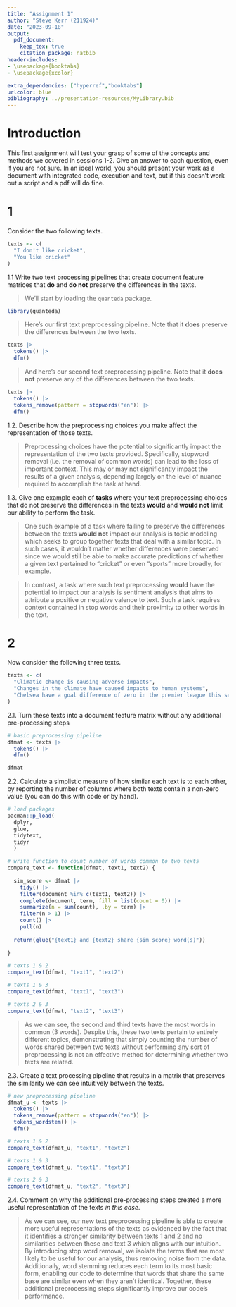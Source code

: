 ```yaml
---
title: "Assignment 1"
author: "Steve Kerr (211924)"
date: "2023-09-18"
output: 
  pdf_document:
    keep_tex: true
    citation_package: natbib
header-includes:
- \usepackage{booktabs}
- \usepackage{xcolor}

extra_dependencies: ["hyperref","booktabs"]
urlcolor: blue
bibliography: ../presentation-resources/MyLibrary.bib
---
```


# Introduction

This first assignment will test your grasp of some of the concepts and methods we covered in sessions 1-2. Give an answer to each question, even if you are not sure. In an ideal world, you should present your work as a document with integrated code, execution and text, but if this doesn't work out a script and a pdf will do fine.

# 1 

Consider the two following texts.

```r
texts <- c(
  "I don't like cricket",
  "You like cricket"
)
```

1.1 Write two text processing pipelines that create document feature matrices that **do** and **do not** preserve the differences in the texts. 

> We'll start by loading the `quanteda` package.

```r
library(quanteda)
```

> Here's our first text preprocessing pipeline. Note that it **does** preserve the differences between the two texts.

```r
texts |> 
  tokens() |> 
  dfm()
```

> And here's our second text preprocessing pipeline. Note that it **does not** preserve any of the differences between the two texts.

```r
texts |> 
  tokens() |> 
  tokens_remove(pattern = stopwords("en")) |>
  dfm() 
```

1.2. Describe how the preprocessing choices you make affect the representation of those texts.

> Preprocessing choices have the potential to significantly impact the representation of the two texts provided. Specifically, stopword removal (i.e. the removal of common words) can lead to the loss of important context. This may or may not significantly impact the results of a given analysis, depending largely on the level of nuance required to accomplish the task at hand.

1.3. Give one example each of **tasks** where your text preprocessing choices that do not preserve the differences in the texts **would** and **would not** limit our ability to perform the task.

> One such example of a task where failing to preserve the differences between the texts **would not** impact our analysis is topic modeling which seeks to group together texts that deal with a similar topic. In such cases, it wouldn't matter whether differences were preserved since we would still be able to make accurate predictions of whether a given text pertained to "cricket" or even "sports" more broadly, for example.

> In contrast, a task where such text preprocessing **would** have the potential to impact our analysis is sentiment analysis that aims to attribute a positive or negative valence to text. Such a task requires context contained in stop words and their proximity to other words in the text. 

# 2

Now consider the following three texts.

```r
texts <- c(
  "Climatic change is causing adverse impacts",
  "Changes in the climate have caused impacts to human systems",
  "Chelsea have a goal difference of zero in the premier league this season"
)
```

2.1. Turn these texts into a document feature matrix without any additional pre-processing steps

```r
# basic preprocessing pipeline
dfmat <- texts |> 
  tokens() |> 
  dfm()

dfmat
```

2.2. Calculate a simplistic measure of how similar each text is to each other, by reporting the number of columns where both texts contain a non-zero value (you can do this with code or by hand).

```r
# load packages
pacman::p_load(
  dplyr,
  glue,
  tidytext,
  tidyr
  )

# write function to count number of words common to two texts
compare_text <- function(dfmat, text1, text2) {
  
  sim_score <- dfmat |> 
    tidy() |> 
    filter(document %in% c(text1, text2)) |> 
    complete(document, term, fill = list(count = 0)) |> 
    summarize(n = sum(count), .by = term) |> 
    filter(n > 1) |> 
    count() |> 
    pull(n)
  
  return(glue("{text1} and {text2} share {sim_score} word(s)"))
  
}

# texts 1 & 2
compare_text(dfmat, "text1", "text2")

# texts 1 & 3
compare_text(dfmat, "text1", "text3")

# texts 2 & 3
compare_text(dfmat, "text2", "text3")

```

> As we can see, the second and third texts have the most words in common (3 words). Despite this, these two texts pertain to entirely different topics, demonstrating that simply counting the number of words shared between two texts without performing any sort of preprocessing is not an effective method for determining whether two texts are related.

2.3. Create a text processing pipeline that results in a matrix that preserves the similarity we can see intuitively between the texts.

```r
# new preprocessing pipeline
dfmat_u <- texts |> 
  tokens() |> 
  tokens_remove(pattern = stopwords("en")) |> 
  tokens_wordstem() |> 
  dfm()

# texts 1 & 2
compare_text(dfmat_u, "text1", "text2")

# texts 1 & 3
compare_text(dfmat_u, "text1", "text3")

# texts 2 & 3
compare_text(dfmat_u, "text2", "text3")
```

2.4. Comment on why the additional pre-processing steps created a more useful representation of the texts *in this case*.

> As we can see, our new text preprocessing pipeline is able to create more useful representations of the texts as evidenced by the fact that it identifies a stronger similarity between texts 1 and 2 and no similarities between these and text 3 which aligns with our intuition. By introducing stop word removal, we isolate the terms that are most likely to be useful for our analysis, thus removing noise from the data. Additionally, word stemming reduces each term to its most basic form, enabling our code to determine that words that share the same base are similar even when they aren't identical. Together, these additional preprocessing steps significantly improve our code's performance. 
